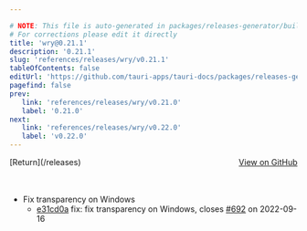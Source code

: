 ```yaml
---

# NOTE: This file is auto-generated in packages/releases-generator/build.ts
# For corrections please edit it directly
title: 'wry@0.21.1'
description: '0.21.1'
slug: 'references/releases/wry/v0.21.1'
tableOfContents: false
editUrl: 'https://github.com/tauri-apps/tauri-docs/packages/releases-generator/build.ts'
pagefind: false
prev:
   link: 'references/releases/wry/v0.21.0'
   label: '0.21.0'
next:
   link: 'references/releases/wry/v0.22.0'
   label: 'v0.22.0'
---
```


<div style="margin-bottom:3rem; display: flex; justify-content: space-between; align-items: center"><span>[Return](/releases)</span><span><a href="https://github.com/tauri-apps/wry/releases/tag/wry-v0.21.1">View on GitHub</a></span></div>

- Fix transparency on Windows
  - [e31cd0a](https://github.com/tauri-apps/wry/commit/e31cd0adf4ba881a35dcccd9b5ee78bb5af8828a) fix: fix transparency on Windows, closes [#692](https://github.com/tauri-apps/wry/pull/692) on 2022-09-16

